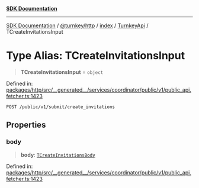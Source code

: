 [**SDK Documentation**](../../../../../../README.mdx)

***

[SDK Documentation](../../../../../../packages.mdx) / [@turnkey/http](../../../../README.mdx) / [index](../../../README.mdx) / [TurnkeyApi](../README.mdx) / TCreateInvitationsInput

# Type Alias: TCreateInvitationsInput

> **TCreateInvitationsInput** = `object`

Defined in: [packages/http/src/\_\_generated\_\_/services/coordinator/public/v1/public\_api.fetcher.ts:1423](https://github.com/tkhq/sdk/blob/3a88af7d1d927c6022706911d6af0f92f1440e00/packages/http/src/__generated__/services/coordinator/public/v1/public_api.fetcher.ts#L1423)

`POST /public/v1/submit/create_invitations`

## Properties

### body

> **body**: [`TCreateInvitationsBody`](TCreateInvitationsBody.mdx)

Defined in: [packages/http/src/\_\_generated\_\_/services/coordinator/public/v1/public\_api.fetcher.ts:1423](https://github.com/tkhq/sdk/blob/3a88af7d1d927c6022706911d6af0f92f1440e00/packages/http/src/__generated__/services/coordinator/public/v1/public_api.fetcher.ts#L1423)
